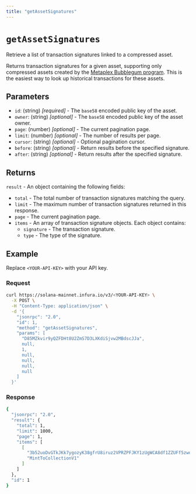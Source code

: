 ```yaml
---
title: "getAssetSignatures"
---
```



# `getAssetSignatures`

Retrieve a list of transaction signatures linked to a compressed asset.

Returns transaction signatures for a given asset, supporting only compressed assets created by the
[Metaplex Bubblegum program](https://developers.metaplex.com/bubblegum).
This is the easiest way to look up historical transactions for these assets.

## Parameters

- `id`: (string) _[required]_ - The `base58` encoded public key of the asset.
- `owner`: (string) _[optional]_ - The `base58` encoded public key of the asset owner.
- `page`: (number) _[optional]_ - The current pagination page.
- `limit`: (number) _[optional]_ - The number of results per page.
- `cursor`: (string) _[optional]_ - Optional pagination cursor.
- `before`: (string) _[optional]_ - Return results before the specified signature.
- `after`: (string) _[optional]_ - Return results after the specified signature.

## Returns

`result` - An object containing the following fields:

- `total` - The total number of transaction signatures matching the query.
- `limit` - The maximum number of transaction signatures returned in this response.
- `page` - The current pagination page.
- `items` - An array of transaction signature objects. Each object contains:
  - `signature` - The transaction signature.
  - `type` - The type of the signature.

## Example

Replace `<YOUR-API-KEY>` with your API key.

### Request

<Tabs>
  <TabItem value="curl">

  ```bash
  curl https://solana-mainnet.infura.io/v3/<YOUR-API-KEY> \
    -X POST \
    -H "Content-Type: application/json" \
    -d '{
      "jsonrpc": "2.0",
      "id": 1,
      "method": "getAssetSignatures",
      "params": [
        "D85MZkvir9yQZFDHt8U2ZmS7D3LXKdiSjvw2MBdscJJa",
        null,
        1,
        null,
        null,
        null,
        null
      ]
    }'
  ```
  </TabItem>
</Tabs>

### Response

<Tabs>
  <TabItem value="JSON">

  ```bash
  {
    "jsonrpc": "2.0",
    "result": {
      "total": 1,
      "limit": 1000,
      "page": 1,
      "items": [
        [
          "3b52uoDvGTkJKk7ygozyK38gfrU8iruz2VPRZPFJKY1zUgWCA8df1ZZUFf5zwokwhEinsofHxiY7mMMuFsik6bjW",
          "MintToCollectionV1"
        ]
      ]
    },
    "id": 1
  }
  ```

  </TabItem>
</Tabs>
